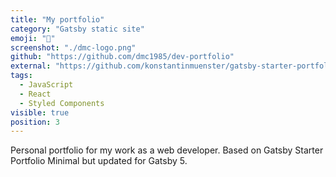 ```yaml
---
title: "My portfolio"
category: "Gatsby static site"
emoji: "👀"
screenshot: "./dmc-logo.png"
github: "https://github.com/dmc1985/dev-portfolio"
external: "https://github.com/konstantinmuenster/gatsby-starter-portfolio-minimal"
tags:
  - JavaScript
  - React
  - Styled Components
visible: true
position: 3
---
```


Personal portfolio for my work as a web developer. Based on Gatsby Starter Portfolio Minimal but updated for Gatsby 5.
